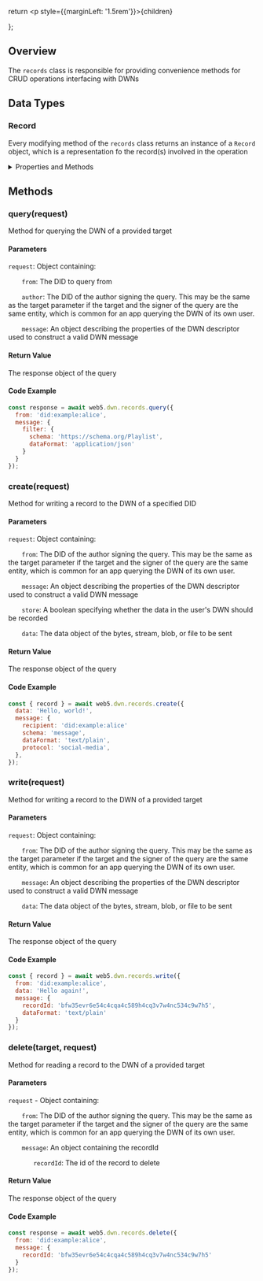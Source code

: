
  return <p style={{marginLeft: '1.5rem'}}>{children}</p>
};

## Overview
The `records` class is responsible for providing convenience methods for CRUD operations interfacing with DWNs

## Data Types

### Record

Every modifying method of the `records` class returns an instance of a `Record` object, which is a representation fo the record(s) involved in the operation

<details>
<summary>Properties and Methods</summary>

#### Properties

`id`: The unique identifier based on the record entry's composition. Note that all entries across all records are deterministically unique

`descriptor`: The descriptor object for the constructed DWN message

`data`: Object containing:


&nbsp;&nbsp;&nbsp;&nbsp;&nbsp;&nbsp; `text()`: Produces a textual representation of the data

&nbsp;&nbsp;&nbsp;&nbsp;&nbsp;&nbsp; `json()`: If the value is JSON data, this method will return a parsed JSON object

&nbsp;&nbsp;&nbsp;&nbsp;&nbsp;&nbsp; `stream()`: Returns the raw stream of bytes for the data

### Methods

`send(did)`: Sends a given record to the specified DID

`delete(id)`:  Generates a `delete` etnry tombstone for the record. This is a convenience method that allows you to easily delete records

`update()`: Takes in a new request object matching the expected method signature of a `write` and overwrites the record

</details>

<Divider type="slash"/>

<section class="api-docs">

## Methods

### query(request)

Method for querying the DWN of a provided target

#### Parameters

`request`: Object containing:

&nbsp;&nbsp;&nbsp;&nbsp;&nbsp;&nbsp; `from`: The DID to query from 

&nbsp;&nbsp;&nbsp;&nbsp;&nbsp;&nbsp; `author`: The DID of the author signing the query. This may be the same as the target parameter if the target and the signer of the query are the same entity, which is common for an app querying the DWN of its own user.

&nbsp;&nbsp;&nbsp;&nbsp;&nbsp;&nbsp; `message`: An object describing the properties of the DWN descriptor used to construct a valid DWN message


#### Return Value

The response object of the query

#### Code Example
```js
const response = await web5.dwn.records.query({
  from: 'did:example:alice',
  message: {
    filter: {
      schema: 'https://schema.org/Playlist',
      dataFormat: 'application/json'
    }
  }
});
```

<Divider type="slash"/>

### create(request)

Method for writing a record to the DWN of a specified DID

#### Parameters

`request`: Object containing:

&nbsp;&nbsp;&nbsp;&nbsp;&nbsp;&nbsp; `from`: The DID of the author signing the query. This may be the same as the target parameter if the target and the signer of the query are the same entity, which is common for an app querying the DWN of its own user.

&nbsp;&nbsp;&nbsp;&nbsp;&nbsp;&nbsp; `message`: An object describing the properties of the DWN descriptor used to construct a valid DWN message

&nbsp;&nbsp;&nbsp;&nbsp;&nbsp;&nbsp; `store`: A boolean specifying whether the data in the user's DWN should be recorded

&nbsp;&nbsp;&nbsp;&nbsp;&nbsp;&nbsp; `data`: The data object of the bytes, stream, blob, or file to be sent

#### Return Value

The response object of the query

#### Code Example
```js
const { record } = await web5.dwn.records.create({
  data: 'Hello, world!',
  message: {
    recipient: 'did:example:alice'
    schema: 'message',
    dataFormat: 'text/plain',
    protocol: 'social-media',
  },
});
```

<Divider type="slash"/>

### write(request)

Method for writing a record to the DWN of a provided target

#### Parameters

`request`: Object containing:

&nbsp;&nbsp;&nbsp;&nbsp;&nbsp;&nbsp; `from`: The DID of the author signing the query. This may be the same as the target parameter if the target and the signer of the query are the same entity, which is common for an app querying the DWN of its own user.

&nbsp;&nbsp;&nbsp;&nbsp;&nbsp;&nbsp; `message`: An object describing the properties of the DWN descriptor used to construct a valid DWN message

&nbsp;&nbsp;&nbsp;&nbsp;&nbsp;&nbsp; `data`: The data object of the bytes, stream, blob, or file to be sent


#### Return Value

The response object of the query

#### Code Example
```js
const { record } = await web5.dwn.records.write({
  from: 'did:example:alice',
  data: 'Hello again!',
  message: {
    recordId: 'bfw35evr6e54c4cqa4c589h4cq3v7w4nc534c9w7h5',
    dataFormat: 'text/plain'
  }
});
```

<Divider type="slash"/>

### delete(target, request)

Method for reading a record to the DWN of a provided target

#### Parameters

`request` - Object containing:

&nbsp;&nbsp;&nbsp;&nbsp;&nbsp;&nbsp; `from`: The DID of the author signing the query. This may be the same as the target parameter if the target and the signer of the query are the same entity, which is common for an app querying the DWN of its own user.

&nbsp;&nbsp;&nbsp;&nbsp;&nbsp;&nbsp; `message`: An object containing the recordId

&nbsp;&nbsp;&nbsp;&nbsp;&nbsp;&nbsp;&nbsp;&nbsp;&nbsp;&nbsp;&nbsp;&nbsp;  `recordId`: The id of the record to delete

#### Return Value

The response object of the query

#### Code Example
```js
const response = await web5.dwn.records.delete({
  from: 'did:example:alice',
  message: {
    recordId: 'bfw35evr6e54c4cqa4c589h4cq3v7w4nc534c9w7h5'
  }
});
```

</section>